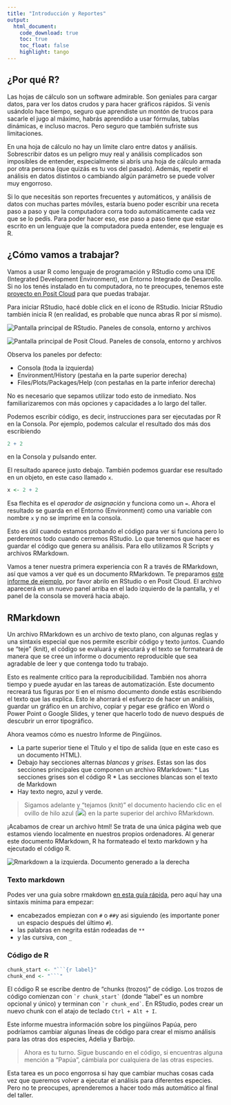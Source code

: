 ```yaml
---
title: "Introducción y Reportes"
output: 
  html_document:
    code_download: true
    toc: true
    toc_float: false
    highlight: tango
---
```


## ¿Por qué R?

Las hojas de cálculo son un software admirable. Son geniales para cargar datos, para ver los datos crudos y para hacer gráficos rápidos. Si venís usándolo hace tiempo, seguro que aprendiste un montón de trucos para sacarle el jugo al máximo, habrás aprendido a usar fórmulas, tablas dinámicas, e incluso macros. Pero seguro que también sufriste sus limitaciones.

En una hoja de cálculo no hay un límite claro entre datos y análisis. Sobrescribir datos es un peligro muy real y análisis complicados son imposibles de entender, especialmente si abrís una hoja de cálculo armada por otra persona (que quizás es tu vos del pasado). Además, repetir el análisis en datos distintos o cambiando algún parámetro se puede volver muy engorroso.

Si lo que necesitás son reportes frecuentes y automáticos, y análisis de datos con muchas partes móviles, estaría bueno poder escribir una receta paso a paso y que la computadora corra todo automáticamente cada vez que se lo pedís. Para poder hacer eso, ese paso a paso tiene que estar escrito en un lenguaje que la computadora pueda entender, ese lenguaje es R.

## ¿Cómo vamos a trabajar?

Vamos a usar R como lenguaje de programación y RStudio como una IDE (Integrated Development Environment), un Entorno Integrado de Desarrollo. Si no los tenés instalado en tu computadora, no te preocupes, tenemos este  [proyecto en Posit Cloud](https://posit.cloud/content/4046044) para que puedas trabajar.

Para iniciar RStudio, hacé doble click en el ícono de RStudio. Iniciar  RStudio también inicia R (en realidad, es probable que nunca abras R por sí mismo).


<img src="img/rstudio-principal.png" alt="Pantalla principal de RStudio. Paneles de consola, entorno y archivos" />

<img src="img/rstudio-cloud-principal.png" alt="Pantalla principal de Posit Cloud. Paneles de consola, entorno y archivos" />

Observa los paneles por defecto:

  * Consola (toda la izquierda)
  * Environment/History (pestaña en la parte superior derecha)
  * Files/Plots/Packages/Help (con pestañas en la parte inferior derecha)

No es necesario que sepamos utilizar todo esto de inmediato. Nos familiarizaremos con más opciones y capacidades a lo largo del taller.

Podemos escribir código, es decir, instrucciones para ser ejecutadas por R en la Consola. Por ejemplo, podemos calcular el resultado dos más dos escribiendo

```r
2 + 2
```

en la Consola y pulsando enter. 

El resultado aparece justo debajo. También podemos guardar ese resultado en un objeto, en este caso llamado `x`.

```r
x <- 2 + 2 
```

Esa flechita es el *operador de asignación* y funciona como un `=`. Ahora el resultado se guarda en el Entorno (Environment) como una variable con nombre `x` y no se imprime en la consola. 

Esto es útil cuando estamos probando el código para ver si funciona pero lo perderemos todo cuando cerremos RStudio. Lo que tenemos que hacer es guardar el código que genera su análisis. Para ello utilizamos R Scripts y archivos RMarkdown.

Vamos a tener nuestra primera experiencia con R a través de RMarkdown, así que vamos a ver qué es un documento RMarkdown. Te preparamos [este informe de ejemplo](reporte_pinguinos.Rmd), por favor abrilo en RStudio o en Posit Cloud. El archivo aparecerá en un nuevo panel arriba en el lado izquierdo de la pantalla, y el panel de la consola se moverá hacia abajo.


## RMarkdown

Un archivo RMarkdown es un archivo de texto plano, con algunas reglas y una sintaxis especial que nos permite escribir código y texto juntos. Cuando se "teje" (knit), el código se evaluará y ejecutará y el texto se formateará de manera que se cree un informe o documento reproducible que sea agradable de leer y que contenga todo tu trabajo.

Esto es realmente crítico para la reproducibilidad. También nos ahorra tiempo y puede ayudar en las tareas de automatización. Este documento recreará tus figuras por ti en el mismo documento donde estás escribiendo el texto que las explica. Esto le ahorrará el esfuerzo de hacer un análisis, guardar un gráfico en un archivo, copiar y pegar ese gráfico en Word o Power Point o Google Slides, y tener que hacerlo todo de nuevo después de descubrir un error tipográfico.

Ahora veamos cómo es nuestro Informe de Pingüinos.

* La parte superior tiene el Título y el tipo de salida (que en este caso es un documento HTML).
* Debajo hay secciones alternas _blancas_ y _grises_. Estas son las dos secciones principales que componen un archivo RMarkdown:
      * Las secciones grises son el código R
      * Las secciones blancas son el texto de Markdown
* Hay texto negro, azul y verde.

> Sigamos adelante y "tejamos (knit)" el documento haciendo clic en el ovillo de hilo azul (<img src="img/knit-boton.png">) en la parte superior del archivo RMarkdown. 

¡Acabamos de crear un archivo html! Se trata de una única página web que estamos viendo localmente en nuestros propios ordenadores. Al generar este documento RMarkdown, R ha formateado el texto markdown y ha ejecutado el código R.

<img src="img/markdown-knit.png" alt="Rmarkdown a la izquierda. Documento generado a la derecha"/>

### Texto markdown

Podes ver una guia sobre rmakdown [en esta guía rápida](https://raw.githubusercontent.com/rstudio/cheatsheets/main/translations/spanish/rmarkdown_es.pdf), pero aquí hay una sintaxis mínima para empezar:

* encabezados empiezan con `# ` o `## `y asi siguiendo (es importante poner un espacio después del último `#`).
* las palabras en negrita están rodeadas de `**`
* y las cursiva, con `_`

### Código de R

```r
chunk_start <- "```{r label}"
chunk_end <- "```"
```

El código R se escribe dentro de "chunks (trozos)" de código. Los trozos de código comienzan con `` `r chunk_start` `` (donde "label" es un nombre opcional y único) y terminan con `` `r chunk_end` ``. En RStudio, podes crear un nuevo chunk con el atajo de teclado `Ctrl + Alt + I`.

Este informe muestra información sobre los pingüinos Papúa, pero podríamos cambiar algunas líneas de código para crear el mismo análisis para las otras dos especies, Adelia y Barbijo.

> Ahora es tu turno. Sigue buscando en el código, si encuentras alguna mención a "Papúa", cámbiala por cualquiera de las otras especies. 

Esta tarea es un poco engorrosa si hay que cambiar muchas cosas cada vez que queremos volver a ejecutar el análisis para diferentes especies. Pero no te preocupes, aprenderemos a hacer todo más automático al final del taller. 

